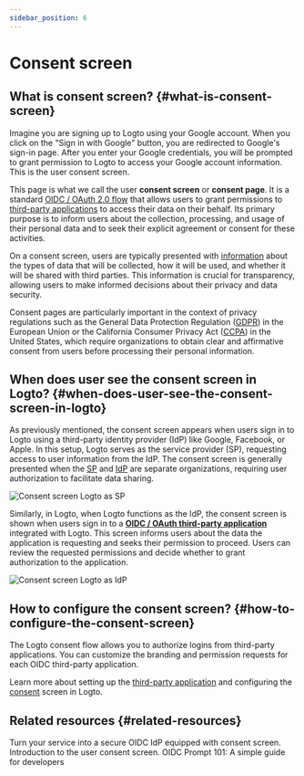 ```yaml
---
sidebar_position: 6
---
```


# Consent screen

## What is consent screen? \{#what-is-consent-screen}

Imagine you are signing up to Logto using your Google account. When you click on the "Sign in with Google" button, you are redirected to Google's sign-in page. After you enter your Google credentials, you will be prompted to grant permission to Logto to access your Google account information. This is the user consent screen.

This page is what we call the user **consent screen** or **consent page**. It is a standard [OIDC / OAuth 2.0 flow](/integrate-logto/third-party-applications) that allows users to grant permissions to [third-party applications](/integrate-logto/third-party-applications) to access their data on their behalf. Its primary purpose is to inform users about the collection, processing, and usage of their personal data and to seek their explicit agreement or consent for these activities.

On a consent screen, users are typically presented with [information](/integrate-logto/third-party-applications/consent-screen-branding#customize-the-branding-information) about the types of data that will be collected, how it will be used, and whether it will be shared with third parties. This information is crucial for transparency, allowing users to make informed decisions about their privacy and data security.

Consent pages are particularly important in the context of privacy regulations such as the General Data Protection Regulation ([GDPR](https://gdpr-info.eu/art-4-gdpr/)) in the European Union or the California Consumer Privacy Act ([CCPA](https://oag.ca.gov/privacy/ccpa)) in the United States, which require organizations to obtain clear and affirmative consent from users before processing their personal information.

## When does user see the consent screen in Logto? \{#when-does-user-see-the-consent-screen-in-logto}

As previously mentioned, the consent screen appears when users sign in to Logto using a third-party identity provider (IdP) like Google, Facebook, or Apple. In this setup, Logto serves as the service provider (SP), requesting access to user information from the IdP. The consent screen is generally presented when the [SP](https://auth.wiki/service-provider) and [IdP](https://auth.wiki/identity-provider) are separate organizations, requiring user authorization to facilitate data sharing.

<img src="/img/assets/consent-screen-logto-as-sp.png" alt="Consent screen Logto as SP" />

Similarly, in Logto, when Logto functions as the IdP, the consent screen is shown when users sign in to a [**OIDC / OAuth third-party application**](/integrate-logto/third-party-applications) integrated with Logto. This screen informs users about the data the application is requesting and seeks their permission to proceed. Users can review the requested permissions and decide whether to grant authorization to the application.

<img src="/img/assets/consent-screen-logto-as-idp.png" alt="Consent screen Logto as IdP" />

## How to configure the consent screen? \{#how-to-configure-the-consent-screen}

The Logto consent flow allows you to authorize logins from third-party applications. You can customize the branding and permission requests for each OIDC third-party application.

Learn more about setting up the [third-party application](/integrate-logto/third-party-applications/) and configuring the [consent](/integrate-logto/third-party-applications/consent-screen-branding/) screen in Logto.

## Related resources \{#related-resources}

<Url href="https://www.youtube.com/watch?v=sW-C7SRt9OM">
  Turn your service into a secure OIDC IdP equipped with consent screen.
</Url>
<Url href="https://blog.logto.io/user-consent-screen">Introduction to the user consent screen.</Url>

<Url href="https://blog.logto.io/introducing-oidc-prompt">
  OIDC Prompt 101: A simple guide for developers
</Url>

